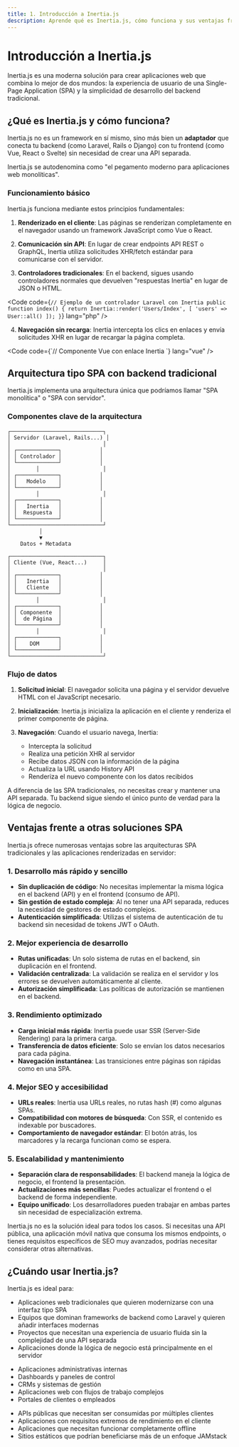 ```yaml
---
title: 1. Introducción a Inertia.js
description: Aprende qué es Inertia.js, cómo funciona y sus ventajas frente a otras soluciones SPA
---
```



# Introducción a Inertia.js

Inertia.js es una moderna solución para crear aplicaciones web que combina lo mejor de dos mundos: la experiencia de usuario de una Single-Page Application (SPA) y la simplicidad de desarrollo del backend tradicional.

## ¿Qué es Inertia.js y cómo funciona?

Inertia.js no es un framework en sí mismo, sino más bien un **adaptador** que conecta tu backend (como Laravel, Rails o Django) con tu frontend (como Vue, React o Svelte) sin necesidad de crear una API separada.

<Aside type="tip">
Inertia.js se autodenomina como "el pegamento moderno para aplicaciones web monolíticas".
</Aside>

### Funcionamiento básico

Inertia.js funciona mediante estos principios fundamentales:

1. **Renderizado en el cliente**: Las páginas se renderizan completamente en el navegador usando un framework JavaScript como Vue o React.

2. **Comunicación sin API**: En lugar de crear endpoints API REST o GraphQL, Inertia utiliza solicitudes XHR/fetch estándar para comunicarse con el servidor.

3. **Controladores tradicionales**: En el backend, sigues usando controladores normales que devuelven "respuestas Inertia" en lugar de JSON o HTML.

<Code code={`// Ejemplo de un controlador Laravel con Inertia
public function index()
{
    return Inertia::render('Users/Index', [
        'users' => User::all()
    ]);
}`} lang="php" />

4. **Navegación sin recarga**: Inertia intercepta los clics en enlaces y envía solicitudes XHR en lugar de recargar la página completa.

<Code code={`// Componente Vue con enlace Inertia
<template>
  <Link href="/users">Ver usuarios</Link>
</template>

<script setup>
</script>`} lang="vue" />

## Arquitectura tipo SPA con backend tradicional

Inertia.js implementa una arquitectura única que podríamos llamar "SPA monolítica" o "SPA con servidor".

### Componentes clave de la arquitectura

<Tabs>
<TabItem label="Servidor">

```
┌─────────────────────────────┐
│ Servidor (Laravel, Rails...) │
│                             │
│ ┌─────────────┐            │
│ │ Controlador │            │
│ └─────────────┘            │
│        │                    │
│ ┌─────────────┐            │
│ │   Modelo    │            │
│ └─────────────┘            │
│        │                    │
│ ┌─────────────┐            │
│ │   Inertia   │            │
│ │  Respuesta  │            │
│ └─────────────┘            │
└─────────────────────────────┘
          │
          ▼
    Datos + Metadata
```

</TabItem>
<TabItem label="Cliente">

```
┌─────────────────────────────┐
│ Cliente (Vue, React...)     │
│                             │
│ ┌─────────────┐            │
│ │   Inertia   │            │
│ │   Cliente   │            │
│ └─────────────┘            │
│        │                    │
│ ┌─────────────┐            │
│ │ Componente  │            │
│ │  de Página  │            │
│ └─────────────┘            │
│        │                    │
│ ┌─────────────┐            │
│ │    DOM      │            │
│ └─────────────┘            │
└─────────────────────────────┘
```

</TabItem>
</Tabs>

### Flujo de datos

1. **Solicitud inicial**: El navegador solicita una página y el servidor devuelve HTML con el JavaScript necesario.

2. **Inicialización**: Inertia.js inicializa la aplicación en el cliente y renderiza el primer componente de página.

3. **Navegación**: Cuando el usuario navega, Inertia:
   - Intercepta la solicitud
   - Realiza una petición XHR al servidor
   - Recibe datos JSON con la información de la página
   - Actualiza la URL usando History API
   - Renderiza el nuevo componente con los datos recibidos

<Aside type="note">
A diferencia de las SPA tradicionales, no necesitas crear y mantener una API separada. Tu backend sigue siendo el único punto de verdad para la lógica de negocio.
</Aside>

## Ventajas frente a otras soluciones SPA

Inertia.js ofrece numerosas ventajas sobre las arquitecturas SPA tradicionales y las aplicaciones renderizadas en servidor:

### 1. Desarrollo más rápido y sencillo

- **Sin duplicación de código**: No necesitas implementar la misma lógica en el backend (API) y en el frontend (consumo de API).
- **Sin gestión de estado compleja**: Al no tener una API separada, reduces la necesidad de gestores de estado complejos.
- **Autenticación simplificada**: Utilizas el sistema de autenticación de tu backend sin necesidad de tokens JWT o OAuth.

### 2. Mejor experiencia de desarrollo

- **Rutas unificadas**: Un solo sistema de rutas en el backend, sin duplicación en el frontend.
- **Validación centralizada**: La validación se realiza en el servidor y los errores se devuelven automáticamente al cliente.
- **Autorización simplificada**: Las políticas de autorización se mantienen en el backend.

### 3. Rendimiento optimizado

- **Carga inicial más rápida**: Inertia puede usar SSR (Server-Side Rendering) para la primera carga.
- **Transferencia de datos eficiente**: Solo se envían los datos necesarios para cada página.
- **Navegación instantánea**: Las transiciones entre páginas son rápidas como en una SPA.

### 4. Mejor SEO y accesibilidad

- **URLs reales**: Inertia usa URLs reales, no rutas hash (#) como algunas SPAs.
- **Compatibilidad con motores de búsqueda**: Con SSR, el contenido es indexable por buscadores.
- **Comportamiento de navegador estándar**: El botón atrás, los marcadores y la recarga funcionan como se espera.

### 5. Escalabilidad y mantenimiento

- **Separación clara de responsabilidades**: El backend maneja la lógica de negocio, el frontend la presentación.
- **Actualizaciones más sencillas**: Puedes actualizar el frontend o el backend de forma independiente.
- **Equipo unificado**: Los desarrolladores pueden trabajar en ambas partes sin necesidad de especialización extrema.

<Aside type="caution">
Inertia.js no es la solución ideal para todos los casos. Si necesitas una API pública, una aplicación móvil nativa que consuma los mismos endpoints, o tienes requisitos específicos de SEO muy avanzados, podrías necesitar considerar otras alternativas.
</Aside>

## ¿Cuándo usar Inertia.js?

Inertia.js es ideal para:

- Aplicaciones web tradicionales que quieren modernizarse con una interfaz tipo SPA
- Equipos que dominan frameworks de backend como Laravel y quieren añadir interfaces modernas
- Proyectos que necesitan una experiencia de usuario fluida sin la complejidad de una API separada
- Aplicaciones donde la lógica de negocio está principalmente en el servidor

<Tabs>
<TabItem label="Ideal para">

- Aplicaciones administrativas internas
- Dashboards y paneles de control
- CRMs y sistemas de gestión
- Aplicaciones web con flujos de trabajo complejos
- Portales de clientes o empleados

</TabItem>
<TabItem label="Menos adecuado para">

- APIs públicas que necesitan ser consumidas por múltiples clientes
- Aplicaciones con requisitos extremos de rendimiento en el cliente
- Aplicaciones que necesitan funcionar completamente offline
- Sitios estáticos que podrían beneficiarse más de un enfoque JAMstack

</TabItem>
</Tabs>
